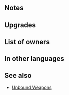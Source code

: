 {{Weapon Infobox
|tagid=SID_孤絶の弓＋
|intID=3376
|userVersion1=Bow
|userVersion2=Arrow
|exclusive=0
|weaponType=Bow
|cost=300
|might=12
|range=2
|effectiveness=Flying
|effect=Effective against flying foes. If unit is not adjacent to an ally, inflicts Spd/Def-5 on foe and neutralizes foe's bonuses to Spd/Def (from skills like Fortify, Rally, etc.) during combat.
|statModifiers=0,12,0,0,0
|required=Unbound Bow
|refinePaths=default
|refineSP=350
|refineMedals=500
|refineStones=50
|properties=random_owner
}}
==Notes==
{{Effective damage bonus|Flying}}
{{Temporary debuffs}}
{{Bonus neutralization}}
==Upgrades==
{{Weapon Upgrade List}}
==List of owners==
{{Skill Hero List}}
==In other languages==
{{OtherLanguages
|japanese=孤絶の弓＋
|german=Freier Bogen+
|spanishEU=Arco desatado +
|spanishLA=Arco desatado +
|french=Arc libre +
|italian=Arco solo+
|chineseTW=孤絕之弓＋
|portuguese=Arco irrestrito+
}}
==See also==
{{See also skills|cond=Description LIKE '%If unit is not adjacent to an ally, inflicts%neutralizes foe_s bonuses%' AND WikiName NOT LIKE '%Unbound%' AND Exclusive='1'}}
* [[Skill families/Weapons#Unbound|Unbound Weapons]]
{{Weapons Navbox}}